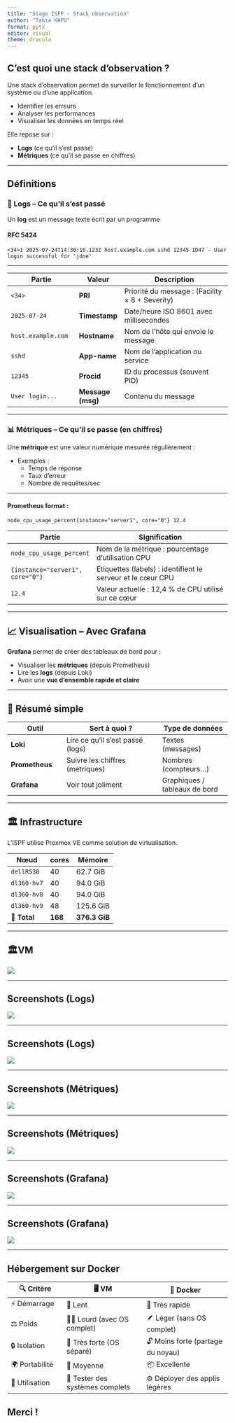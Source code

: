 ---
title: "Stage ISPF - Stack observation"
author: "Tahia KAPU"
format: pptx
editor: visual
theme: dracula
---

## C'est quoi une stack d'observation ?

Une stack d'observation permet de surveiller le fonctionnement d'un système ou d'une application.

-   Identifier les erreurs
-   Analyser les performances
-   Visualiser les données en temps réel

Elle repose sur : 

- **Logs** (ce qu'il s'est passé) 
- **Métriques** (ce qu’il se passe en chiffres)

------------------------------------------------------------------------

## Définitions

### 🧾 Logs – Ce qu’il s’est passé

Un **log** est un message texte écrit par un programme

#### RFC 5424
```
<34>1 2025-07-24T14:30:10.123Z host.example.com sshd 12345 ID47 - User login successful for 'jdoe'
```


------------------------------------------------------------------------

| **Partie**                         | **Valeur**          | **Description**                                        |
| ---------------------------------- | ------------------- | ------------------------------------------------------ |
| `<34>`                             | **PRI**             | Priorité du message : (Facility × 8 + Severity)        |
| `2025-07-24`         | **Timestamp**       | Date/heure ISO 8601 avec millisecondes                 |
| `host.example.com`                 | **Hostname**        | Nom de l’hôte qui envoie le message                    |
| `sshd`                             | **App-name**        | Nom de l'application ou service                        |
| `12345`                            | **Procid**          | ID du processus (souvent PID)                          |
| `User login...` | **Message (msg)**   | Contenu du message                                     |


------------------------------------------------------------------------

### 📊 Métriques – Ce qu’il se passe (en chiffres)

Une **métrique** est une valeur numérique mesurée régulièrement :

-   Exemples :
    -   Temps de réponse
    -   Taux d'erreur
    -   Nombre de requêtes/sec

------------------------------------------------------------------------

#### Prometheus format :

```text
node_cpu_usage_percent{instance="server1", core="0"} 12.4
```


| **Partie**                       | **Signification**                                           |
| -------------------------------- | ----------------------------------------------------------- |
| `node_cpu_usage_percent`         | Nom de la métrique : pourcentage d’utilisation CPU          |
| `{instance="server1", core="0"}` | Étiquettes (labels) : identifient le serveur et le cœur CPU |
| `12.4`                           | Valeur actuelle : 12,4 % de CPU utilisé sur ce cœur         |

------------------------------------------------------------------------


## 📈 Visualisation – Avec Grafana

**Grafana** permet de créer des tableaux de bord pour :

-   Visualiser les **métriques** (depuis Prometheus)
-   Lire les **logs** (depuis Loki)
-   Avoir une **vue d’ensemble rapide et claire**

------------------------------------------------------------------------

## 🧠 Résumé simple

| Outil | Sert à quoi ? | Type de données |
|------------------|-------------------------------|-----------------------|
| **Loki** | Lire ce qu’il s’est passé (logs) | Textes (messages) |
| **Prometheus** | Suivre les chiffres (métriques) | Nombres (compteurs…) |
| **Grafana** | Voir tout joliment | Graphiques / tableaux de bord |

------------------------------------------------------------------------

## 🏛️ Infrastructure

L'ISPF utilise Proxmox VE comme solution de virtualisation.

| **Nœud**     | **cores** | **Mémoire**   |
|--------------|-----------|---------------|
| `dellR530`   | 40        | 62.7 GiB      |
| `dl360-hv7`  | 40        | 94.0 GiB      |
| `dl360-hv8`  | 40        | 94.0 GiB      |
| `dl360-hv9`  | 48        | 125.6 GiB     |
| **🟰 Total** | **168**   | **376.3 GiB** |

------------------------------------------------------------------------

## 🏛️VM

![](promox-ispf.jpg)

------------------------------------------------------------------------

## Screenshots (Logs)

![](graylog.jpg)

------------------------------------------------------------------------

## Screenshots (Logs)

![](log-grafana.jpg)

------------------------------------------------------------------------

## Screenshots (Métriques)

![](observium.jpg)

------------------------------------------------------------------------

## Screenshots (Métriques)

![](influx.jpg)

------------------------------------------------------------------------

## Screenshots (Grafana)

![](grafana1.jpg)

------------------------------------------------------------------------

## Screenshots (Grafana)

![](grafana2.jpg)

------------------------------------------------------------------------

## Hébergement sur Docker

| **🔍 Critère** | **🖥️ VM** | **🐳 Docker** |
|------------------|--------------------------|----------------------------|
| ⚡ Démarrage | 🐢 Lent | 🚀 Très rapide |
| ⚖️ Poids | 🏋️‍♂️ Lourd (avec OS complet) | 🪶 Léger (sans OS complet) |
| 🔒 Isolation | 🔐 Très forte (OS séparé) | 🔓 Moins forte (partage du noyau) |
| 🌍 Portabilité | 🚛 Moyenne | 📦 Excellente |
| 🧰 Utilisation | 🧪 Tester des systèmes complets | ⚙️ Déployer des applis légères |

## Merci !
